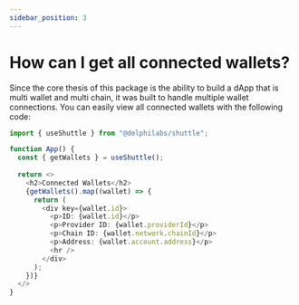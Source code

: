 ```yaml
---
sidebar_position: 3
---
```


# How can I get all connected wallets?

Since the core thesis of this package is the ability to build a dApp that is multi wallet and multi chain, it was built to handle multiple wallet connections. You can easily view all connected wallets with the following code:

```ts
import { useShuttle } from "@delphilabs/shuttle";

function App() {
  const { getWallets } = useShuttle();
  
  return <>
    <h2>Connected Wallets</h2>
    {getWallets().map((wallet) => {
      return (
        <div key={wallet.id}>
          <p>ID: {wallet.id}</p>
          <p>Provider ID: {wallet.providerId}</p>
          <p>Chain ID: {wallet.network.chainId}</p>
          <p>Address: {wallet.account.address}</p>
          <hr />
        </div>
      );
    })}
  </>
}
```